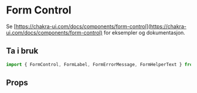 
<Meta of={FormControlStories} />

# Form Control

Se [https://chakra-ui.com/docs/components/form-control](https://chakra-ui.com/docs/components/form-control) for eksempler og dokumentasjon.

## Ta i bruk

```jsx
import { FormControl, FormLabel, FormErrorMessage, FormHelperText } from "@kvib/react";
```

## Props

<Canvas of={FormControlStories.FormControl} />
<Controls of={FormControlStories.FormControl} />
